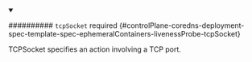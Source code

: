 


<details className="config-field" data-expandable="true" open>
<summary>

########## `tcpSocket` <span className="config-field-required" data-required="false">required</span> <span className="config-field-type"></span> <span className="config-field-default"></span> <span className="config-field-enum"></span> {#controlPlane-coredns-deployment-spec-template-spec-ephemeralContainers-livenessProbe-tcpSocket}

TCPSocket specifies an action involving a TCP port.

</summary>

<PartialTcpsocketreference />


</details>
